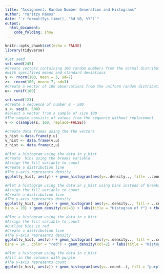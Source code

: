 ```yaml
---
title: "Assignment: Random Number Generation and Histograms"
author: "Yuritzy Ramos"
date: "`r format(Sys.time(), '%d %B, %Y')`"
output: 
  html_document: 
    code_folding: show
---
```


```r
knitr::opts_chunk$set(echo = FALSE)
library(tidyverse)
```

```r
#Set seed
set.seed(245)
#Create vectors containing 100 random numbers from the normal distribution  
#with specificed means and standard deviations 
y <- rnorm(100, mean = 3, sd=7)
z<- rnorm(100, mean= 7, sd=3)
#Create a vector of 100 observations from the uniform random distribution
u<- runif(100)
```



```r
set.seed(123)
#Create a sequence of number 0 - 500
s <- seq(0, 500)
#Select a vector from a sample of size 100 
#The sample consists of values from the sequence without replacement 
v <- c(sample(s, 100, replace=FALSE))
```



```r
#Create data frames using the the vectors
y_hist <-data.frame(y,u)
v_hist <- data.frame(v,u)
z_hist <- data.frame(z,u)

#Plot a histogram using the data in y_hist
#Create  bins using the breaks variable
#Assign the fill variable to count
#Create a distribution line
#The y-axis represents density 
ggplot(y_hist, aes(y)) + geom_histogram(aes(y=..density.., fill= ..count..), breaks = seq(-10,20,2)) + geom_density(col=3) + labs(title = "Histogram of Y") + theme(plot.title = element_text(hjust = .5))

#Plot a histogram using the data in y_hist using bins instead of breaks
#Assign the fill variable to count
#Create a distribution line
#The y-axis represents density 
ggplot(y_hist, aes(y)) + geom_histogram( aes(y=..density.., fill = ..count..),
bins = 20) + geom_density(col=3) + labs(title = "Histogram of Y") + theme(plot.title = element_text(hjust = .5)) 

#Plot a histogram using the data in v_hist
#Assign the fill variable to count
#Outline bins in red
#Create a distribution line
#The y-axis represents density 
ggplot(v_hist, aes(v)) + geom_histogram( aes(y=..density.., fill = ..count..),
bins = 24 , color = "red") + geom_density(col=2) + labs(title = "Histogram of V") + theme(plot.title = element_text(hjust = .5)) 

#Plot a histogram using the data in z_hist
#Fill in the columns with purple
#The y-axis represents count 
ggplot(z_hist, aes(z)) + geom_histogram(aes(y=..count..), fill = "purple", bins = 20)+ labs(title = "Histogram of Z") + theme(plot.title = element_text(hjust = .5)) 
```

